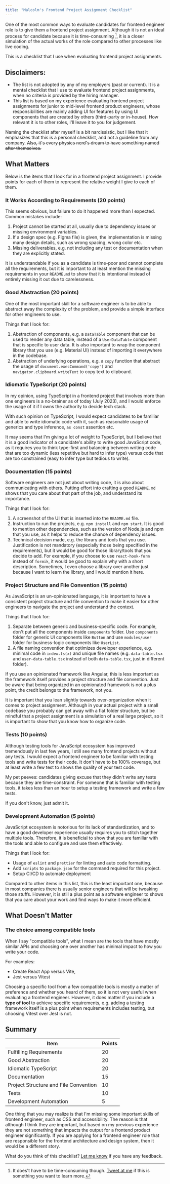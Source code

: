 ```yaml
---
title: "Malcolm's Frontend Project Assignment Checklist"
---
```



One of the most common ways to evaluate candidates for frontend engineer role is to give them a frontend project assignment. Although it is not an ideal process for candidate because it is time-consuming [^1], it is a closer simulation of the actual works of the role compared to other processes like live coding.

This is a checklist that I use when evaluating frontend project assignments.

## Disclaimers:

- The list is not adopted by any of my employers (past or current). It is a mental checklist that I use to evaluate frontend project assignments, when no criteria is provided by the hiring manager.
- This list is based on my experience evaluating frontend project assignments for junior to mid-level frontend product engineers, whose responsibilities are mainly adding UI for features by using UI components that are created by others (third-party or in-house). How relevant it is to other roles, I'll leave it to you for judgement.

<Aside>

Naming the checklist after myself is a bit narcissistic, but I like that it emphasizes that this is a personal checklist, and not a guideline from any company. ~~Also, it's every physics nerd's dream to have something named after themselves.~~

</Aside>

## What Matters

Below is the items that I look for in a frontend project assignment. I provide points for each of them to represent the relative weight I give to each of them.

### It Works According to Requirements (20 points)

This seems obvious, but failure to do it happened more than I expected. Common mistakes include:

1. Project cannot be started at all, usually due to dependency issues or missing environment variables.
1. If a design spec (e.g. Figma file) is given, the implementation is missing many design details, such as wrong spacing, wrong color etc.
1. Missing deliverables, e.g. not including any test or documentation when they are explicitly stated.

It is understandable if you as a candidate is time-poor and cannot complete all the requirements, but it is important to at least mention the missing requirements in your `README.md` to show that it is intentional instead of entirely missing it out due to carelessness.

### Good Abstraction (20 points)

One of the most important skill for a software engineer is to be able to abstract away the complexity of the problem, and provide a simple interface for other engineers to use.

Things that I look for:

1. Abstraction of components, e.g. a `DataTable` component that can be used to render any data table, instead of a `UserDataTable` component that is specific to user data. It is also important to wrap the component library that you use (e.g. Material UI) instead of importing it everywhere in the codebase.
1. Abstraction of underlying operations, e.g. a `copy` function that abstract the usage of `document.execCommand('copy')` and `navigator.clipboard.writeText` to copy text to clipboard.

### Idiomatic TypeScript (20 points)

In my opinion, using TypeScript in a frontend project that involves more than one engineers is a no-brainer as of today (July 2023), and I would enforce the usage of it if I owns the authority to decide tech stack.

With such opinion on TypeScript, I would expect candidates to be familiar and able to write idiomatic code with it, such as reasonable usage of generics and type inference, `as const` assertion etc.

It may seems that I'm giving a lot of weight to TypeScript, but I believe that it is a good indicator of a candidate's ability to write good JavaScript code, as it requires you to think type-first and balancing between writing code that are too dynamic (less repetitive but hard to infer type) versus code that are too constrained (easy to infer type but tedious to write).

### Documentation (15 points)

Software engineers are not just about writing code, it is also about communicating with others. Putting effort into crafting a good `README.md` shows that you care about that part of the job, and understand its importance.

Things that I look for:

1. A screenshot of the UI that is inserted into the `README.md` file.
1. Instruction to run the projects, e.g. `npm install` and `npm start`. It is good to mention other dependencies, such as the version of Node.js and npm that you use, as it helps to reduce the chance of dependency issues.
1. Technical decision made, e.g. the library and tools that you use. Justification is not mandatory (especially those being specified in the requirements), but it would be good for those library/tools that you decide to add. For example, if you choose to use `react-hook-form` instead of `formik`, it would be good to explain why with a short description. Sometimes, I even choose a library over another just because I want to learn the library, and I would mention it here.

### Project Structure and File Convention (15 points)

As JavaScript is an un-opinionated language, it is important to have a consistent project structure and file convention to make it easier for other engineers to navigate the project and understand the context.

Things that I look for:

1. Separate between generic and business-specific code. For example, don't put all the components inside `components` folder. Use `components` folder for generic UI components like `Button` and use `modules/user` folder for business-logic components like `UserList`.
1. A file naming convention that optimizes developer experience, e.g. minimal code in `index.ts(x)` and unique file names (e.g. `data-table.tsx` and `user-data-table.tsx` instead of both `data-table.tsx`, just in different folder).

<Aside>

If you use an opinionated framework like Angular, this is less important as the framework itself provides a project structure and file convention. Just be aware that being organized in an opinionated framework is not a plus point, the credit belongs to the framework, not you.

</Aside>

It is important that you lean slightly towards over-organization when it comes to project assignment. Although in your actual project with a small codebase you probably can get away with a flat folder structure, but be mindful that a project assignment is a simulation of a real large project, so it is important to show that you know how to organize code.

### Tests (10 points)

Although testing tools for JavaScript ecosystem has improved tremendously in last few years, I still see many frontend projects without any tests. I would expect a frontend engineer to be familiar with testing tools and write tests for their code. It don't have to be 100% coverage, but at least write a few test to shows the quality of your test code.

<Aside>

My pet peeves: candidates giving excuse that they didn't write any tests because they are time-constraint. For someone that is familiar with testing tools, it takes less than an hour to setup a testing framework and write a few tests.

If you don't know, just admit it.

</Aside>

### Development Automation (5 points)

JavaScript ecosystem is notorious for its lack of standardization, and to have a good developer experience usually requires you to stitch together multiple tools. Therefore, it is beneficial to show that you are familiar with the tools and able to configure and use them effectively.

Things that I look for:

- Usage of `eslint` and `prettier` for linting and auto code formatting.
- Add `scripts` to `package.json` for the command required for this project.
- Setup CI/CD to automate deployment

Compared to other items in this list, this is the least important one, because in most companies there is usually senior engineers that will be tweaking those stuffs. However, it is still a plus point as a software engineer to shows that you care about your work and find ways to make it more efficient.

## What Doesn't Matter

### The choice among compatible tools

When I say "compatible tools", what I mean are the tools that have mostly similar APIs and choosing one over another has minimal impact to how you write your code.

For examples:

- Create React App versus Vite,
- Jest versus Vitest

Choosing a specific tool from a few compatible tools is mostly a matter of preference and whether you heard of them, so it is not very useful when evaluating a frontend engineer. However, it does matter if you include a **type of tool** to achieve specific requirements, e.g. adding a testing framework itself is a plus point when requirements includes testing, but choosing Vitest over Jest is not.

## Summary

| Item                                  | Points |
| ------------------------------------- | ------ |
| Fulfilling Requirements               | 20     |
| Good Abstraction                      | 20     |
| Idiomatic TypeScript                  | 20     |
| Documentation                         | 15     |
| Project Structure and File Convention | 10     |
| Tests                                 | 10     |
| Development Automation                | 5      |

One thing that you may realize is that I'm missing some important skills of frontend engineer, such as CSS and accessibility. The reason is that although I think they are important, but based on my previous experience they are not something that impacts the output for a frontend product engineer significantly. If you are applying for a frontend engineer role that are responsible for the frontend architecture and design system, then it would be a different story.

What do you think of this checklist? [Let me know](https://twitter.com/intent/tweet?in_reply_to=1674997629682581506) if you have any feedback.

[^1]: It does't have to be time-consuming though. [Tweet at me](https://twitter.com/intent/tweet?in_reply_to=1674997629682581506) if this is something you want to learn more.
